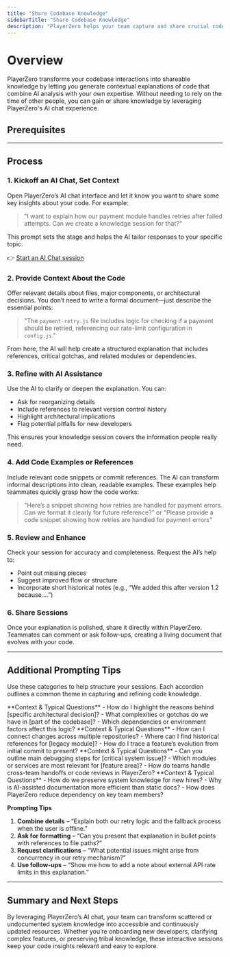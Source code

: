 ```yaml
---
title: "Share Codebase Knowledge"
sidebarTitle: "Share Codebase Knowledge"
description: "PlayerZero helps your team capture and share crucial code insights by combining AI analysis with your own expertise."
---
```



# Overview

PlayerZero transforms your codebase interactions into shareable knowledge by letting you generate contextual explanations of code that combine AI analysis with your own expertise. Without needing to rely on the time of other people, you can gain or share knowledge by leveraging PlayerZero's AI chat experience. 

## **Prerequisites**

<SourceControlManagement/>

---

## **Process**

### 1. Kickoff an AI Chat, Set Context
Open PlayerZero’s AI chat interface and let it know you want to share some key insights about your code. For example:

> "I want to explain how our payment module handles retries after failed attempts. Can we create a knowledge session for that?"

This prompt sets the stage and helps the AI tailor responses to your specific topic.

👉 [Start an AI Chat session](https://app.playerzero.ai/chat)

### 2. Provide Context About the Code  
Offer relevant details about files, major components, or architectural decisions. You don’t need to write a formal document—just describe the essential points:

> "The `payment-retry.js` file includes logic for checking if a payment should be retried, referencing our rate-limit configuration in `config.js`."

From here, the AI will help create a structured explanation that includes references, critical gotchas, and related modules or dependencies.

### 3. Refine with AI Assistance 
Use the AI to clarify or deepen the explanation. You can:
- Ask for reorganizing details
- Include references to relevant version control history
- Highlight architectural implications
- Flag potential pitfalls for new developers

This ensures your knowledge session covers the information people really need.

### 4. Add Code Examples or References
Include relevant code snippets or commit references. The AI can transform informal descriptions into clean, readable examples. These examples help teammates quickly grasp how the code works:

> "Here’s a snippet showing how retries are handled for payment errors. Can we format it clearly for future reference?" or "Please provide a code snippet showing how retries are handled for payment errors"

### 5. **Review and Enhance**  
Check your session for accuracy and completeness. Request the AI’s help to:
- Point out missing pieces
- Suggest improved flow or structure
- Incorporate short historical notes (e.g., “We added this after version 1.2 because….”)

### 6. **Share Sessions**  
Once your explanation is polished, share it directly within PlayerZero. Teammates can comment or ask follow-ups, creating a living document that evolves with your code.

---

## Additional Prompting Tips

Use these categories to help structure your sessions. Each accordion outlines a common theme in capturing and refining code knowledge.

<AccordionGroup>

  <Accordion title="Capture Tribal Knowledge">
    **Context & Typical Questions**  
    - How do I highlight the reasons behind [specific architectural decision]?  
    - What complexities or gotchas do we have in [part of the codebase]?  
    - Which dependencies or environment factors affect this logic?
  </Accordion>

  <Accordion title="Interactive System Understanding">
    **Context & Typical Questions**  
    - How can I connect changes across multiple repositories?  
    - Where can I find historical references for [legacy module]?  
    - How do I trace a feature’s evolution from initial commit to present?
  </Accordion>

  <Accordion title="Key Use Cases">
    **Context & Typical Questions**  
    - Can you outline main debugging steps for [critical system issue]?  
    - Which modules or services are most relevant for [feature area]?  
    - How do teams handle cross-team handoffs or code reviews in PlayerZero?
  </Accordion>

  <Accordion title="Advantages">
    **Context & Typical Questions**  
    - How do we preserve system knowledge for new hires?  
    - Why is AI-assisted documentation more efficient than static docs?  
    - How does PlayerZero reduce dependency on key team members?
  </Accordion>

</AccordionGroup>

**Prompting Tips**

1. **Combine details** – “Explain both our retry logic and the fallback process when the user is offline.”  
2. **Ask for formatting** – “Can you present that explanation in bullet points with references to file paths?”  
3. **Request clarifications** – “What potential issues might arise from concurrency in our retry mechanism?”  
4. **Use follow-ups** – “Show me how to add a note about external API rate limits in this explanation.”

---

## **Summary and Next Steps**

By leveraging PlayerZero’s AI chat, your team can transform scattered or undocumented system knowledge into accessible and continuously updated resources. Whether you’re onboarding new developers, clarifying complex features, or preserving tribal knowledge, these interactive sessions keep your code insights relevant and easy to explore.